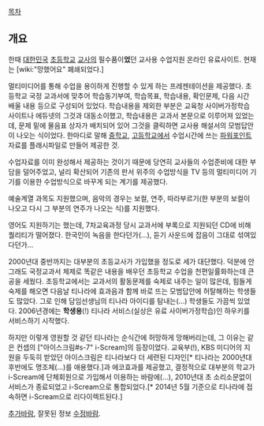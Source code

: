 [[목차]]

== 개요 ==
한때 [[대한민국]] [[초등학교]] [[교사]]의 필수품이'''었'''던 교사용 수업지원 온라인 유료사이트. 현재는 [wiki:"망했어요" 폐쇄되었다.]

멀티미디어를 통해 수업을 용이하게 진행할 수 있게 하는 프레젠테이션을 제공했다. 초등학교 국정 교과서에 맞추어 학습동기부여, 학습목표, 학습내용, 확인문제, 다음 시간 배울 내용 등으로 구성되어 있었다. 학습내용을 제외한 부분은 교육청 사이버가정학습 사이트나 에듀넷의 그것과 대동소이했고, 학습내용은 교과서 본문으로 이루어져 있었는데, 문제 밑에 물음표 상자가 배치되어 있어 그것을 클릭하면 교사용 해설서의 모범답안이 나오는 식이었다. 한마디로 말해 [[중학교]], [[고등학교]]에서 수업시간에 쓰는 [[파워포인트]] 자료를 플래시파일로 만들어 제공한 것.

수업자료를 이미 완성해서 제공하는 것이기 때문에 당연히 교사들의 수업준비에 대한 부담을 덜어주었고, 널리 확산되어 기존의 판서 위주의 수업방식을 TV 등의 멀티미디어 기기를 이용한 수업방식으로 바꾸게 되는 계기를 제공했다.

예술계열 과목도 지원했으며, 음악의 경우는 보컬, 연주, 따라부르기(한 부분의 보컬이 나오고 다시 그 부분의 연주가 나오는 식)를 지원했다.

영어도 지원하기는 했는데, 7차교육과정 당시 교과서에 부록으로 지원되던 CD에 비해 퀄리티가 떨어졌다. 한국인이 녹음을 한다던가(...), 듣기 사운드에 잡음이 그대로 섞여있다던가...

2000년대 중반까지는 대부분의 초등교사가 가입했을 정도로 세가 대단했다. 덕분에 안 그래도 국정교과서 체제로 똑같은 내용을 배우던 초등학교 수업을 천편일률화하는데 큰 공을 세웠다. 초등학교에서는 교과서의 활동문제를 숙제로 내주는 일이 많은데, 힘들게 숙제를 해오면 다음날 티나라에 효과음과 함께 바로 뜨는 모범답안에 허탈해하는 학생들도 많았다. 그로 인해 담임선생님의 티나라 아이디를 탐내는(...) 학생들도 가끔씩 있었다. 2006년경에는 '''학생용'''(!) 티나라 서비스(실상은 유료 사이버가정학습)인 하우키를 서비스하기 시작했다.

하지만 이렇게 영원할 것 같던 티나라는 순식간에 허망하게 망해버리는데, 그 이유는 같은 컨셉의 ["아이스크림#s-7" i-Scream]의 등장이었다. 교육부(!), KBS 미디어의 지원을 두둑히 받았던 아이스크림은 티나라보다 더 세련된 디자인[* 티나라는 2000년대 후반에도 명조체(...)를 애용했다.]과 에코효과를 제공했고, 결정적으로 대부분의 학교가 i-Scream에 단체회원으로 가입해서 이용하는 바람에(...), 2010년대 초 소리소문없이 서비스가 종료되었고 i-Scream으로 통합되었다.[* 2014년 5월 기준으로 티나라에 접속하면 i-Scream으로 리다이렉트된다.]

[[추가바람]], 잘못된 정보 [[수정바람]].
